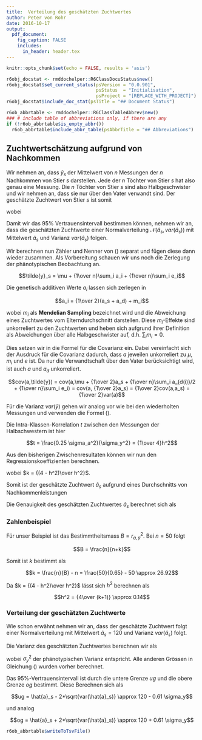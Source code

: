 ```yaml
---
title:  Verteilung des geschätzten Zuchtwertes
author: Peter von Rohr
date: 2016-10-17
output: 
  pdf_document:
    fig_caption: FALSE
    includes:
      in_header: header.tex
---
```


```r
knitr::opts_chunk$set(echo = FALSE, results = 'asis')
```

```r
r6obj_docstat <- rmddochelper::R6ClassDocuStatus$new()
r6obj_docstat$set_current_status(psVersion = "0.0.901",
                                 psStatus  = "Initialisation",
                                 psProject = "[REPLACE_WITH_PROJECT]")
r6obj_docstat$include_doc_stat(psTitle = "## Document Status")
```


```r
r6ob_abbrtable <- rmddochelper::R6ClassTableAbbrev$new()
### # include table of abbreviations only, if there are any
if (!r6ob_abbrtable$is_empty_abbr())
  r6ob_abbrtable$include_abbr_table(psAbbrTitle = "## Abbreviations")
```


## Zuchtwertschätzung aufgrund von Nachkommen
Wir nehmen an, dass $\tilde{y}_s$ der Mittelwert von $n$ Messungen der $n$ Nachkommen von Stier $s$ darstellen. Jede der $n$ Töchter von Stier $s$ hat also genau eine Messung. Die $n$ Töchter von Stier $s$ sind also Halbgeschwister und wir nehmen an, dass sie nur über den Vater verwandt sind. Der geschätzte Zuchtwert von Stier $s$ ist somit

\begin{equation}
\hat{a}_s = b(\tilde{y}_s - \mu)
\label{eq:BreedValOffspring}
\end{equation}

wobei 

\begin{equation}
b = \frac{cov(a,\tilde{y})}{var(\tilde{y})}
\label{eq:RegCoeffOffspring}
\end{equation}

Damit wir das 95% Vertrauensintervall bestimmen können, nehmen wir an, dass die geschätzten Zuchtwerte einer Normalverteilung $\mathcal{N}(\hat{a}_s, var(\hat{a}_s))$ mit Mittelwert $\hat{a}_s$ und Varianz $var(\hat{a}_s)$ folgen. 

Wir berechnen nun Zähler und Nenner von (\ref{eq:RegCoeffOffspring}) separat und fügen diese dann wieder zusammen. Als Vorbereitung schauen wir uns noch die Zerlegung der phänotypischen Beobachtung an. 

$$\tilde{y}_s = \mu + {1\over n}\sum_i a_i + {1\over n}\sum_i e_i$$

Die genetisch additiven Werte $a_i$ lassen sich zerlegen in 

$$a_i = {1\over 2}(a_s + a_d) + m_i$$

wobei $m_i$ als __Mendelian Sampling__ bezeichnet wird und die Abweichung eines Zuchtwertes vom Elterndurchschnitt darstellen. Diese $m_i$-Effekte sind unkorreliert zu den Zuchtwerten und heben sich aufgrund ihrer Definition als Abweichungen über alle Halbgeschwister auf, d.h. $\sum_i m_i = 0$.

\begin{equation}
\tilde{y}_s = \mu + {1\over 2}a_s + {1\over n}\sum_i a_{d(i)}/2 + {1\over n}\sum_i e_i
\label{eq:EffectYtilde}
\end{equation}

Dies setzen wir in die Formel für die Covarianz ein. Dabei vereinfacht sich der Ausdruck für die Covarianz dadurch, dass $a$ jeweilen unkorreliert zu $\mu$, $m_i$ und $e$ ist. Da nur die Verwandtschaft über den Vater berücksichtigt wird, ist auch $a$ und $a_d$ unkorreliert. 

$$cov(a,\tilde{y}) = cov(a,\mu + {1\over 2}a_s + {1\over n}\sum_i a_{d(i)}/2 + {1\over n}\sum_i e_i) = cov(a, {1\over 2}a_s) = {1\over 2}cov(a,a_s) = {1\over 2}var(a)$$

Für die Varianz $var(\tilde{y})$ gehen wir analog vor wie bei den wiederholten Messungen und verwenden die Formel  (\ref{eq:VarBarY}). 

\begin{equation}
var(\tilde{y}) = \left[ t + (1-t)/n \right]\sigma_y^2
\label{eq:VarTildeY}
\end{equation}

Die Intra-Klassen-Korrelation $t$ zwischen den Messungen der Halbschwestern ist hier 

$$t = \frac{0.25 \sigma_a^2}{\sigma_y^2} = {1\over 4}h^2$$ 

Aus den bisherigen Zwischenresultaten können wir nun den Regressionskoeffizienten berechnen.

\begin{IEEEeqnarray}{rCl}
b & = & \frac{{1\over 2}\sigma_a^2}{\left[ t + (1-t)/n \right]\sigma_y^2} \nonumber\\
  & = & \frac{{1\over 2}h^2\sigma_y^2}{\left[ {1\over 4}h^2 + (1-{1\over 4}h^2)/n \right]\sigma_y^2}  \nonumber\\
  & = & \frac{{1\over 2}nh^2}{ {1\over 4}nh^2 + (1-{1\over 4}h^2) }\nonumber\\
  & = & \frac{2nh^2}{nh^2 + 4 - h^2}\nonumber\\
  & = & \frac{2n}{n + {(4 - h^2)\over h^2}}\nonumber\\
  & = & \frac{2n}{n + k}
\label{eq:RegKoeffOffspring}
\end{IEEEeqnarray}

wobei $k = {(4 - h^2)\over h^2}$. 

Somit ist der geschätzte Zuchtwert $\hat{a}_s$ aufgrund eines Durchschnitts von Nachkommenleistungen

\begin{equation}
\hat{a}_s =  \frac{2n}{n + k}\ (\tilde{y}_s - \mu)
\label{eq:BreedValOffspringResult}
\end{equation}

Die Genauigkeit des geschätzten Zuchtwertes $\hat{a}_s$ berechnet sich als

\begin{IEEEeqnarray}{rCl}
r_{a,\tilde{y}} & = & \frac{cov(a,\tilde{y})}{\sqrt{var(a)\ var(\tilde{y})}}\nonumber\\
  & = & \frac{{1\over 2}var(a)}{\sqrt{var(a)\ \left[ {1\over 4}h^2 + (1-{1\over 4}h^2)/n \right]\sigma_y^2}}\nonumber\\
  & = & \frac{{1\over 2}h^2\sigma_y^2}{\sqrt{h^2\sigma_y^2\ \left[ {1\over 4}h^2 + (1-{1\over 4}h^2)/n \right]\sigma_y^2}}\nonumber\\
  & = & \sqrt{\frac{nh^2}{nh^2 + (4-h^2)}}\nonumber\\
  & = & \sqrt{\frac{n}{n+k}}
\label{eq:AccBreedValOffspring}
\end{IEEEeqnarray}

\pagebreak

### Zahlenbeispiel
Für unser Beispiel ist das Bestimmtheitsmass $B = r_{a,\tilde{y}}^2$. Bei $n=50$ folgt

$$B = \frac{n}{n+k}$$

Somit ist $k$ bestimmt als

$$k = \frac{n}{B} - n = \frac{50}{0.65} - 50 \approx 26.92$$

Da $k = {(4 - h^2)\over h^2}$ lässt sich $h^2$ berechnen als

$$h^2 = {4\over (k+1)} \approx 0.14$$

### Verteilung der geschätzten Zuchtwerte
Wie schon erwähnt nehmen wir an, dass der geschätzte Zuchtwert folgt einer Normalverteilung mit Mittelwert $\hat{a}_s = 120$ und Varianz $var(\hat{a}_s)$ folgt.

Die Varianz des geschätzten Zuchtwertes berechnen wir als

\begin{eqnarray}
var(\hat{a}_s) & = & var(b(\tilde{y}_s - \mu)) \nonumber\\
               & = & b^2 var(\tilde{y}_s) \nonumber\\
               & = & \frac{4n^2}{(n + k)^2} var(\tilde{y}_s) \nonumber\\
               & = & \frac{4n^2}{(n + k)^2} \left[ {1\over 4}h^2 + (1-{1\over 4}h^2)/n \right]\sigma_y^2
               \approx 0.093 * \sigma_y^2
\label{eq:VarBreedValOffspring}
\end{eqnarray}

wobei $\sigma_y^2$ der phänotypischen Varianz entspricht. Alle anderen Grössen in Gleichung (\ref{eq:VarBreedValOffspring}) wurden vorher berechnet.

Das 95%-Vertrauensintervall ist durch die untere Grenze $ug$ und die obere Grenze $og$ bestimmt. Diese Berechnen sich als

$$ug = \hat{a}_s - 2*\sqrt{var(\hat{a}_s)} \approx 120 - 0.61 \sigma_y$$

und analog

$$og = \hat{a}_s + 2*\sqrt{var(\hat{a}_s)} \approx 120 + 0.61 \sigma_y$$

```r
r6ob_abbrtable$writeToTsvFile()
```
<!-- END of document                 -- 
  -- Below this must not be anything -->


